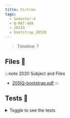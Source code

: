 ```yaml
---
title: Firtree
tags:
  - Semester-4
  - B-MAT-400
  - 205IQ
  - bootstrap_205IQ
---
```

> Timeline: ?


## Files 📂

:::note 2020 Subject and Files
- [205IQ-bootstrap.pdf](https://github.com/Studio-17/Epitech-Subjects/raw/main/Semester-4/B-MAT-400/205IQ/bootstrap_205IQ/205IQ-bootstrap.pdf)
:::

## Tests 🤖
<details>
  <summary>Toggle to see the tests</summary>
  <div>
Yo
  </div>
</details>
